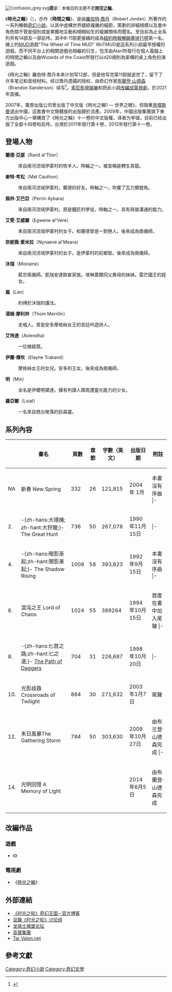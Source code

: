 <div class="notice metadata" style="font-size:small">[[File:Confusion_grey.svg|left]]'''提示'''：本條目的主題不是'''[[時空之輪|時空之輪]]'''。</div>
{{Infobox book series
| name          = 時光之輪<br/>''The Wheel of Time''
| books         =
| author        = {{ubl|[[羅伯特·喬丹|羅伯特·喬丹]]|[[布蘭登·山德森|布蘭登·山德森]]（第12本–第14本）}}
| image         = WoT01 TheEyeOfTheWorld.jpg
| caption       = 第1本小說的封面
| illustrator   =
| cover_artist  = {{ubl|{{link-en|達雷爾·K·史威特|Darrell K. Sweet}}（第1本–第13本）|{{link-en|麥可·惠倫|Michael Whelan}}（第14本）}}
| country       = 美國
| language      = 英語
| genre         = [[奇幻作品|奇幻]]
| publisher     = {{ubl|{{link-en|Tor Books|Tor Books}}（美國）|{{link-en|Orbit Books|Orbit Books}}（英國）}}
| pub_date      = 1990年1月15日–2013年1月8日
}}
《'''時光之輪'''》（{{lang-en|''The Wheel of Time''}}），亦作《'''時間之輪'''》，是由[[羅伯特·喬丹|羅伯特·喬丹]]（Robert Jordan）所著作的一系列暢銷[[奇幻小說|奇幻小說]]。以其中虛構世界錯綜複雜的細節，策劃的詳細規模以及書中角色間不管是個別或是單獨地互動和栩栩如生的複雜關係而聞名。至目前為止全系列共有14部及一部前传。其中8-11部更接續的成為[[紐約時報暢銷書排行榜|紐約時報暢銷書排行榜]]第一名。線上的[[MUD|MUD]]遊戲"The Wheel of Time MUD" WoTMUD是這系列小說最早授權的遊戲，而不同平台上的相關遊戲也相繼的衍生，包含由Atari所發行在個人電腦上的時間之輪以及由Wizards of the Coast所發行以d20規則為架構的桌上角色扮演遊戲。

《時光之輪》羅伯特·喬丹本来计划写12部，但是他写完第11部就逝世了，留下了许多笔记和音频材料。经过喬丹遗孀的授权，由奇幻作家[[布蘭登·山德森|布蘭登·山德森]]（Brandon Sanderson）续写<ref>{{cite news| author=Jason| title=Author chosen to finish the WHEEL OF TIME series| date=December 10, 2007| publisher=| url=http://www.dragonmount.com/News/?p=326| work=dragonmount| pages=| accessdate=2007-12-11| language=| archive-date=2010-01-07| archive-url=https://web.archive.org/web/20100107165333/http://www.dragonmount.com/News/?p=326| dead-url=yes}}</ref>。[[索尼影視娛樂|索尼影視娛樂]]和{{link-en|Amazon Studios|Amazon Studios}}把此小說[[時光之輪_(電視劇)|改編成電視劇]]，於2021年首播。

2007年，萬卷出版公司曾出版了中文版《時光之輪1 — 世界之眼》，但隨著[[貝塔斯曼|貝塔斯曼]]退出中國，這套書中文簡體版的出版歸於流產。2009年，中國出版集團旗下東方出版中心一舉購買了《時光之輪》十一卷的中文版權。译者为李镭，目前已经出版了全部十四卷和前传。台灣於2011年發行第十卷，2012年發行第十一卷。

== 登場人物 ==
'''蘭德·亞瑟'''（Rand al'Thor）
:來自兩河流域伊蒙村的牧羊人。時軸之一。被宣稱是轉生真龍。
'''麥特·考松'''（Mat Cauthon）
:來自兩河流域伊蒙村。蘭德的好友。時軸之一。吹響了瓦力爾號角。
'''佩林·艾巴亞'''（Perrin Aybara）
:來自兩河流域伊蒙村。原是鐵匠的學徒。時軸之一。具有與狼溝通的能力。
'''艾雯·艾威爾'''（Egwene al'Vere）
:來自兩河流域伊蒙村的女子。和蘭德曾是一對戀人。後來成為兩儀師。
'''奈妮薇·愛米拉'''（Nynaeve al'Meara）
:來自兩河流域伊蒙村的女子。是伊蒙村的前鄉智。後來成為兩儀師。
'''沐瑞'''（Moiraine）
:藍宗兩儀師。凱瑞安達歐崔家族。塔琳蓋爾同父異母的妹妹。雷芒國王的姪女。
'''嵐'''（Lan）
:約缚於沐瑞的護法。
'''湯姆·摩利林'''（Thom Merrilin）
:走唱人。曾是安多摩格絲女王的宮廷吟遊詩人。
'''艾玲達'''（Aviendha）
:一位槍姬眾。
'''伊蘭·傳坎'''（Elayne Trakand）
:摩格絲女王的女兒。安多的王女。後來成為兩儀師。
'''明'''（Min）
:全名是伊爾明黛達。擁有判讀人類周遭靈光能力的少女。
'''羅亞爾'''（Loial）
:一名來自商台聚落的巨森靈。

== 系列內容 ==
{| border="0"  cellpadding="3px" style="border: 1px solid #999; background-color:#FFFFFF; "
|-align="center" bgcolor="#cccccc"
!
! 書名
! 頁數
! 章節
! 字數（英文）
! 出版日期
! 附註
|-----
| NA
| 新春 New Spring
| 332
| 26
| 121,815
| 2004年 1月
| 本書沒有序曲
|- {{grey row}}
| 1.
| 世界之眼 The Eye of the World
| 832
| 53
| 305,902
| 1990年1月15日
|
|-----
| 2.
| -{zh-hans:大猎捕; zh-hant:大狩獵;}- The Great Hunt
| 736
| 50
| 267,078
| 1990年11月15日
|
|- {{grey row}}
| 3.
| -{zh-hans:转生真龙; zh-hant:真龍轉生;}- The Dragon Reborn
| 704
| 56
| 251,392
| 1991年10月15日
|
|-----
| 4.
| -{zh-hans:暗影渐起;zh-hant:闇影漸起;}- The Shadow Rising
| 1008
| 58
| 393,823
| 1992年9月15日
| 本書沒有序曲
|- {{grey row}}
| 5.
| 天空之火 The Fires of Heaven
| 992
| 56
| 354,109
| 1993年10月15日
|
|-----
| 6.
| 混沌之王 Lord of Chaos
| 1024
| 55
| 389264
| 1994年10月15日
| 首度在書中加入尾聲
|- {{grey row}}
| 7.
| 劍之王冠 A Crown of Swords
| 896
| 41
| 295,028
| 1996年5月15日
|
|-----
| 8.
| -{zh-hans:匕首之路;zh-hant:匕之道;}-  [http://en.wikipedia.org/wiki/The_Path_of_Daggers The Path of Daggers] {{Wayback|url=http://en.wikipedia.org/wiki/The_Path_of_Daggers |date=20210126100419 }}
| 704
| 31
| 226,687
| 1998年10月20日
|
|- {{grey row}}
| 9.
| 寒冬之心 Winter's Heart
| 800
| 35
| 238,789
| 2000年11月7日
|
|-----
| 10.
| 光影歧路 Crossroads of Twilight
| 864
| 30
| 271,632
| 2003年1月7日
| 尾聲
|
|- {{grey row}}
| 11.
| 迷夢之刃 Knife of Dreams
| 832
| 37
| 315,163
| 2005年10月11日
| 尾聲
|-----
| 12.
| 末日風暴The Gathering Storm
| 784 
| 50  
| 303,630
| 2009年10月27日
| 由布兰登·山德森完成
|- {{grey row}}
| 13.
| -{zh-hans:午夜高塔;zh-hant:闇夜之塔;}-Towers of Midnight
|
|
|
| 2010年11月2日
|由布蘭登·山德森完成
|-----
| 14.
| 光明回憶 A Memory of Light
|
|
|
| 2014年6月5日
|由布蘭登·山德森完成
|}

== 改編作品 ==
=== 遊戲 ===
*《{{link-en|時光之輪 (電子遊戲)|The Wheel of Time (video game)|時光之輪}}》

=== 電視劇 ===
*《[[時光之輪_(電視劇)|時光之輪]]》

== 外部連結 ==
* [http://blog.sina.com.cn/wheeloftime 《时光之轮》奇幻王国--官方博客] {{Wayback|url=http://blog.sina.com.cn/wheeloftime |date=20190818185651 }}
* [http://www.douban.com/group/178423/ 豆瓣《时光之轮》讨论组] {{Wayback|url=http://www.douban.com/group/178423/ |date=20191202131421 }}
* [https://archive.is/20130502045324/http://www.cndkc.net/bbs/ 龙骑士城堡论坛]
* [http://gobooks.com.tw/ 高寶集團] {{Wayback|url=http://gobooks.com.tw/ |date=20140516203658 }}
* [http://www.tarvalon.net/introduction.asp Tar Valon.net] {{Wayback|url=http://www.tarvalon.net/introduction.asp |date=20080422122937 }}

== 參考文獻 ==

{{reflist}}

[[Category:奇幻小說|Category:奇幻小說]]
[[Category:奇幻文學|Category:奇幻文學]]